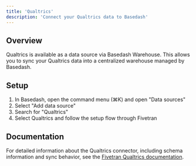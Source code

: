 ```yaml
---
title: 'Qualtrics'
description: 'Connect your Qualtrics data to Basedash'
---
```


## Overview

Qualtrics is available as a data source via Basedash Warehouse. This allows you to sync your Qualtrics data into a centralized warehouse managed by Basedash.

## Setup

1. In Basedash, open the command menu (⌘K) and open "Data sources"
2. Select "Add data source"
3. Search for "Qualtrics"
4. Select Qualtrics and follow the setup flow through Fivetran

## Documentation

For detailed information about the Qualtrics connector, including schema information and sync behavior, see the [Fivetran Qualtrics documentation](https://fivetran.com/docs/connectors/applications/qualtrics).

